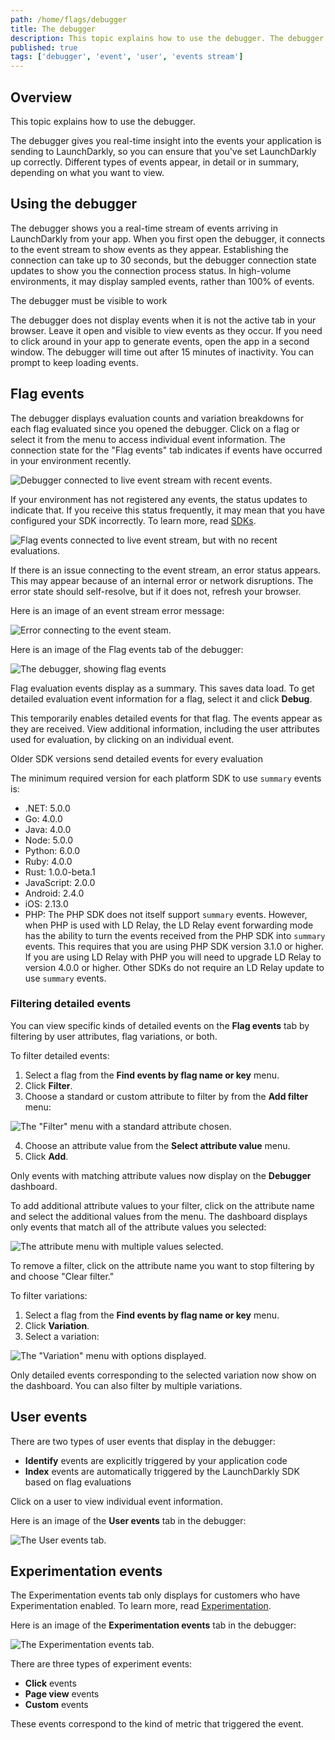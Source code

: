 ```yaml
---
path: /home/flags/debugger
title: The debugger
description: This topic explains how to use the debugger. The debugger gives you real-time insight into the events your application is sending to LaunchDarkly. Different types of events appear, in detail or in summary, depending on what you want to view.
published: true
tags: ['debugger', 'event', 'user', 'events stream']
---
```


## Overview

This topic explains how to use the debugger.

The debugger gives you real-time insight into the events your application is sending to LaunchDarkly, so you can ensure that you've set LaunchDarkly up correctly. Different types of events appear, in detail or in summary, depending on what you want to view.

## Using the debugger

The debugger shows you a real-time stream of events arriving in LaunchDarkly from your app. When you first open the debugger, it connects to the event stream to show events as they appear. Establishing the connection can take up to 30 seconds, but the debugger connection state updates to show you the connection process status. In high-volume environments, it may display sampled events, rather than 100% of events.

<Callout intent="info">
<CalloutTitle>The debugger must be visible to work</CalloutTitle>

<CalloutDescription>

The debugger does not display events when it is not the active tab in your browser. Leave it open and visible to view events as they occur. If you need to click around in your app to generate events, open the app in a second window. The debugger will time out after 15 minutes of inactivity. You can prompt to keep loading events.
</CalloutDescription>

</Callout>

## Flag events

The debugger displays evaluation counts and variation breakdowns for each flag evaluated since you opened the debugger. Click on a flag or select it from the menu to access individual event information. The connection state for the "Flag events" tab indicates if events have occurred in your environment recently.

![Debugger connected to live event stream with recent events.](debugger-connection-connected-state.png)

If your environment has not registered any events, the status updates to indicate that. If you receive this status frequently, it may mean that you have configured your SDK incorrectly. To learn more, read [SDKs](/sdk).

![Flag events connected to live event stream, but with no recent evaluations.](debugger-connection-never-seen-events-state.png)

If there is an issue connecting to the event stream, an error status appears. This may appear because of an internal error or network disruptions. The error state should self-resolve, but if it does not, refresh your browser.

Here is an image of an event stream error message:

![Error connecting to the event steam.](debugger-connection-error-state.png)

Here is an image of the Flag events tab of the debugger:

![The debugger, showing flag events](debugger-connection-events-tab.png)

Flag evaluation events display as a summary. This saves data load. To get detailed evaluation event information for a flag, select it and click **Debug**.

This temporarily enables detailed events for that flag. The events appear as they are received. View additional information, including the user attributes used for evaluation, by clicking on an individual event.

<Callout intent="alert">
<CalloutTitle>Older SDK versions send detailed events for every evaluation</CalloutTitle>
<CalloutDescription>

The minimum required version for each platform SDK to use `summary` events is:

- .NET: 5.0.0
- Go: 4.0.0
- Java: 4.0.0
- Node: 5.0.0
- Python: 6.0.0
- Ruby: 4.0.0
- Rust: 1.0.0-beta.1
- JavaScript: 2.0.0
- Android: 2.4.0
- iOS: 2.13.0
- PHP: The PHP SDK does not itself support `summary` events. However, when PHP is used with LD Relay, the LD Relay event forwarding mode has the ability to turn the events received from the PHP SDK into `summary` events. This requires that you are using PHP SDK version 3.1.0 or higher. If you are using LD Relay with PHP you will need to upgrade LD Relay to version 4.0.0 or higher. Other SDKs do not require an LD Relay update to use `summary` events.

</CalloutDescription>
</Callout>

### Filtering detailed events

You can view specific kinds of detailed events on the **Flag events** tab by filtering by user attributes, flag variations, or both.

To filter detailed events:

1. Select a flag from the **Find events by flag name or key** menu.
2. Click **Filter**.
3. Choose a standard or custom attribute to filter by from the **Add filter** menu:

![The "Filter" menu with a standard attribute chosen.](debugger-user-attributes.png)

4. Choose an attribute value from the **Select attribute value** menu.
5. Click **Add**.

Only events with matching attribute values now display on the **Debugger** dashboard.

To add additional attribute values to your filter, click on the attribute name and select the additional values from the menu. The dashboard displays only events that match all of the attribute values you selected:

![The attribute menu with multiple values selected.](debugger-user-attributes-dropdown.png)

To remove a filter, click on the attribute name you want to stop filtering by and choose "Clear filter."

To filter variations:

1. Select a flag from the **Find events by flag name or key** menu.
2. Click **Variation**.
3. Select a variation:

![The "Variation" menu with options displayed.](debugger-variation.png)

Only detailed events corresponding to the selected variation now show on the dashboard. You can also filter by multiple variations.

## User events

There are two types of user events that display in the debugger:

- **Identify** events are explicitly triggered by your application code
- **Index** events are automatically triggered by the LaunchDarkly SDK based on flag evaluations

Click on a user to view individual event information.

Here is an image of the **User events** tab in the debugger:

![The User events tab.](debugger-connection-users-tab.png)


## Experimentation events

The Experimentation events tab only displays for customers who have Experimentation enabled. To learn more, read [Experimentation](https://docs.launchdarkly.com/home/experimentation).

Here is an image of the **Experimentation events** tab in the debugger:

![The Experimentation events tab.](debugger-connection-experimentation-tab.png)


There are three types of experiment events:

- **Click** events
- **Page view** events
- **Custom** events

These events correspond to the kind of metric that triggered the event.
